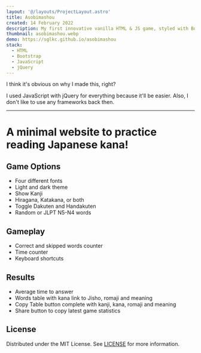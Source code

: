 ```yaml
---
layout: '@/layouts/ProjectLayout.astro'
title: Asobimashou
created: 14 February 2022
description: My first innovative vanilla HTML & JS game, styled with Bootstrap
thumbnail: asobimashou.webp
demo: https://sglkc.github.io/asobimashou
stack:
  - HTML
  - Bootstrap
  - JavaScript
  - jQuery
---
```


I think it's obvious on why I made this, right?

I used JavaScript with jQuery for everything because it'll be easier. Also, I
don't like to use any frameworks back then.

---

# A minimal website to practice reading Japanese kana!

## Game Options
- Four different fonts
- Light and dark theme
- Show Kanji
- Hiragana, Katakana, or both
- Toggle Dakuten and Handakuten
- Random or JLPT N5-N4 words

## Gameplay
- Correct and skipped words counter
- Time counter
- Keyboard shortcuts

## Results
- Average time to answer
- Words table with kana link to Jisho, romaji and meaning
- Copy Table button complete with kanji, kana, romaji and meaning
- Share button to copy latest game statistics

## License
Distributed under the MIT License. See [LICENSE](LICENSE) for more information.
